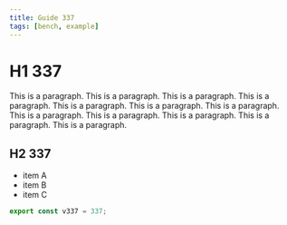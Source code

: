 ```yaml
---
title: Guide 337
tags: [bench, example]
---
```


# H1 337

This is a paragraph. This is a paragraph. This is a paragraph. This is a paragraph. This is a paragraph. This is a paragraph. This is a paragraph. This is a paragraph. This is a paragraph. This is a paragraph. This is a paragraph. This is a paragraph. 

## H2 337

- item A
- item B
- item C

```ts
export const v337 = 337;
```